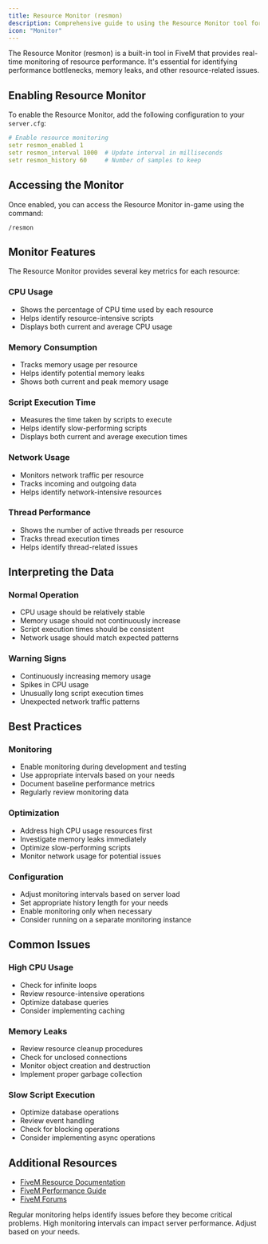 ```yaml
---
title: Resource Monitor (resmon)
description: Comprehensive guide to using the Resource Monitor tool for tracking resource performance and identifying issues.
icon: "Monitor"
---
```


The Resource Monitor (resmon) is a built-in tool in FiveM that provides real-time monitoring of resource performance. It's essential for identifying performance bottlenecks, memory leaks, and other resource-related issues.

## Enabling Resource Monitor

To enable the Resource Monitor, add the following configuration to your `server.cfg`:

```yaml
# Enable resource monitoring
setr resmon_enabled 1
setr resmon_interval 1000  # Update interval in milliseconds
setr resmon_history 60     # Number of samples to keep
```

## Accessing the Monitor

Once enabled, you can access the Resource Monitor in-game using the command:

```
/resmon
```

## Monitor Features

The Resource Monitor provides several key metrics for each resource:

### CPU Usage
- Shows the percentage of CPU time used by each resource
- Helps identify resource-intensive scripts
- Displays both current and average CPU usage

### Memory Consumption
- Tracks memory usage per resource
- Helps identify potential memory leaks
- Shows both current and peak memory usage

### Script Execution Time
- Measures the time taken by scripts to execute
- Helps identify slow-performing scripts
- Displays both current and average execution times

### Network Usage
- Monitors network traffic per resource
- Tracks incoming and outgoing data
- Helps identify network-intensive resources

### Thread Performance
- Shows the number of active threads per resource
- Tracks thread execution times
- Helps identify thread-related issues

## Interpreting the Data

### Normal Operation
- CPU usage should be relatively stable
- Memory usage should not continuously increase
- Script execution times should be consistent
- Network usage should match expected patterns

### Warning Signs
- Continuously increasing memory usage
- Spikes in CPU usage
- Unusually long script execution times
- Unexpected network traffic patterns

## Best Practices

### Monitoring
- Enable monitoring during development and testing
- Use appropriate intervals based on your needs
- Document baseline performance metrics
- Regularly review monitoring data

### Optimization
- Address high CPU usage resources first
- Investigate memory leaks immediately
- Optimize slow-performing scripts
- Monitor network usage for potential issues

### Configuration
- Adjust monitoring intervals based on server load
- Set appropriate history length for your needs
- Enable monitoring only when necessary
- Consider running on a separate monitoring instance

## Common Issues

### High CPU Usage
- Check for infinite loops
- Review resource-intensive operations
- Optimize database queries
- Consider implementing caching

### Memory Leaks
- Review resource cleanup procedures
- Check for unclosed connections
- Monitor object creation and destruction
- Implement proper garbage collection

### Slow Script Execution
- Optimize database operations
- Review event handling
- Check for blocking operations
- Consider implementing async operations

## Additional Resources

- [FiveM Resource Documentation](https://docs.fivem.net/docs/scripting-manual/introduction/)
- [FiveM Performance Guide](https://docs.fivem.net/docs/scripting-manual/performance-guide/)
- [FiveM Forums](https://forum.cfx.re/)

<Callout type="info">
  Regular monitoring helps identify issues before they become critical problems.
</Callout>

<Callout type="warning">
  High monitoring intervals can impact server performance. Adjust based on your needs.
</Callout> 